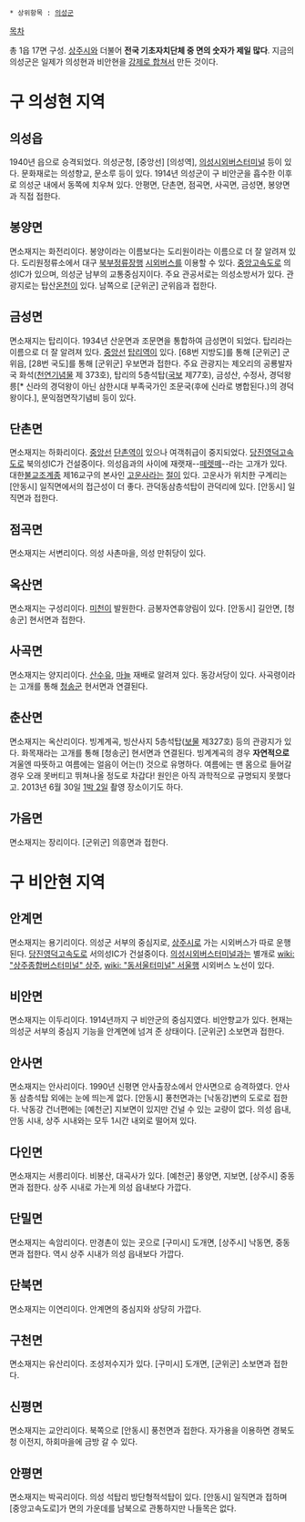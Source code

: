  * 상위항목 : [[의성군]]

[[목차]]

총 1읍 17면 구성. [[상주시]]와 더불어 '''전국 기초자치단체 중 면의 숫자가 제일 많다'''. 지금의 의성군은 일제가 의성현과 비안현을 [[부군면 통폐합|강제로 합쳐서]] 만든 것이다.

= 구 의성현 지역 = 
== 의성읍 ==
1940년 읍으로 승격되었다. 의성군청, [중앙선] [의성역], [[의성시외버스터미널]] 등이 있다. 문화재로는 의성향교, 문소루 등이 있다. 1914년 의성군이 구 비안군을 흡수한 이후로 의성군 내에서 동쪽에 치우쳐 있다. 안평면, 단촌면, 점곡면, 사곡면, 금성면, 봉양면과 직접 접한다.

== 봉양면 ==
면소재지는 화전리이다. 봉양이라는 이름보다는 도리원이라는 이름으로 더 잘 알려져 있다. 도리원정류소에서 대구 [[북부정류장]]행 [[시외버스]]를 이용할 수 있다. [[중앙고속도로]] 의성IC가 있으며, 의성군 남부의 교통중심지이다. 주요 관공서로는 의성소방서가 있다. 관광지로는 탑산[[온천]]이 있다. 남쪽으로 [군위군] 군위읍과 접한다.

== 금성면 ==
면소재지는 탑리이다. 1934년 산운면과 조문면을 통합하여 금성면이 되었다. 탑리라는 이름으로 더 잘 알려져 있다. [[중앙선]] [[탑리역]]이 있다. [68번 지방도]를 통해 [군위군] 군위읍, [28번 국도]를 통해 [군위군] 우보면과 접한다. 주요 관광지는 제오리의 공룡발자국 화석([[천연기념물]] 제 373호), 탑리의 5층석탑([[국보]] 제77호), 금성산, 수정사, 경덕왕릉[* 신라의 경덕왕이 아닌 삼한시대 부족국가인 조문국(후에 신라로 병합된다.)의 경덕왕이다.], 문익점면작기념비 등이 있다.

== 단촌면 ==
면소재지는 하화리이다. [[중앙선]] [[단촌역]]이 있으나 여객취급이 중지되었다. [[당진영덕고속도로]] 북의성IC가 건설중이다. 의성읍과의 사이에 재랫재--[[떼렛떼]]--라는 고개가 있다. 대한[[불교]]조계종 제16교구의 본사인 [[고운사]]라는 [[절]]이 있다. 고운사가 위치한 구계리는 [안동시] 일직면에서의 접근성이 더 좋다. 관덕동삼층석탑이 관덕리에 있다. [안동시] 일직면과 접한다.

== 점곡면 ==
면소재지는 서변리이다. 의성 사촌마을, 의성 만취당이 있다.

== 옥산면 ==
면소재지는 구성리이다. [[미천]]이 발원한다. 금봉자연휴양림이 있다. [안동시] 길안면, [청송군] 현서면과 접한다.

== 사곡면 ==
면소재지는 양지리이다. [[산수유]], [[마늘]] 재배로 알려져 있다. 동강서당이 있다. 사곡령이라는 고개를 통해 [[청송군]] 현서면과 연결된다.

== 춘산면 ==
면소재지는 옥산리이다. 빙계계곡, 빙산사지 5층석탑([[보물]] 제327호) 등의 관광지가 있다. 화목재라는 고개를 통해 [청송군] 현서면과 연결된다. 빙계계곡의 경우 '''자연적으로''' 겨울엔 따뜻하고 여름에는 얼음이 어는(!) 것으로 유명하다. 여름에는 맨 몸으로 들어갈 경우 오래 못버티고 뛰쳐나올 정도로 차갑다! 원인은 아직 과학적으로 규명되지 못했다고. 2013년 6월 30일 [[1박 2일]] 촬영 장소이기도 하다.

== 가음면 ==
면소재지는 장리이다. [군위군] 의흥면과 접한다.

= 구 비안현 지역 =
== 안계면 ==
면소재지는 용기리이다. 의성군 서부의 중심지로, [[상주시]]로 가는 시외버스가 따로 운행된다. [[당진영덕고속도로]] 서의성IC가 건설중이다. [[의성시외버스터미널]]과는 별개로 [[wiki: "상주종합버스터미널" 상주]], [[wiki: "동서울터미널" 서울]]행 시외버스 노선이 있다.

== 비안면 ==
면소재지는 이두리이다. 1914년까지 구 비안군의 중심지였다. 비안향교가 있다. 현재는 의성군 서부의 중심지 기능을 안계면에 넘겨 준 상태이다. [군위군] 소보면과 접한다.

== 안사면 ==
면소재지는 안사리이다. 1990년 신평면 안사출장소에서 안사면으로 승격하였다. 안사동 삼층석탑 외에는 눈에 띄는게 없다. [안동시] 풍천면과는 [낙동강]변의 도로로 접한다. 낙동강 건너편에는 [예천군] 지보면이 있지만 건널 수 있는 교량이 없다. 의성 읍내, 안동 시내, 상주 시내와는 모두 1시간 내외로 떨어져 있다.

== 다인면 ==
면소재지는 서릉리이다. 비봉산, 대곡사가 있다. [예천군] 풍양면, 지보면, [상주시] 중동면과 접한다. 상주 시내로 가는게 의성 읍내보다 가깝다.

== 단밀면 ==
면소재지는 속암리이다. 만경촌이 있는 곳으로 [구미시] 도개면, [상주시] 낙동면, 중동면과 접한다. 역시 상주 시내가 의성 읍내보다 가깝다.

== 단북면 ==
면소재지는 이연리이다. 안계면의 중심지와 상당히 가깝다.

== 구천면 ==
면소재지는 유산리이다. 조성저수지가 있다. [구미시] 도개면, [군위군] 소보면과 접한다.

== 신평면 ==
면소재지는 교안리이다. 북쪽으로 [안동시] 풍천면과 접한다. 자가용을 이용하면 경북도청 이전지, 하회마을에 금방 갈 수 있다.

== 안평면 ==
면소재지는 박곡리이다. 의성 석탑리 방단형적석탑이 있다. [안동시] 일직면과 접하며 [중앙고속도로]가 면의 가운데를 남북으로 관통하지만 나들목은 없다.

